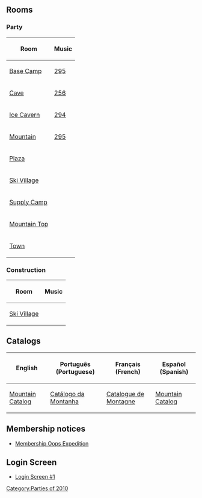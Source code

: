 {{CPW|Mountain Expedition|Expedição Montanhosa}}

==Rooms==
===Party===
{|class="wikitable" style="margin: 1em auto;"
!Room!!Music
|-
|[[Media:RoomsParty3-MtnExpedition.swf|Base Camp]]||[[Media:Music295.swf|295]]
|-
|[[Media:RoomsParty6-MtnExpedition.swf|Cave]]||[[Media:Music256.swf|256]]
|-
|[[Media:RoomsParty2-MtnExpedition.swf|Ice Cavern]]||[[Media:Music294.swf|294]]
|-
|[[Media:RoomsParty4-MtnExpedition.swf|Mountain]]||[[Media:Music295.swf|295]]
|-
|[[Media:RoomsPlaza-MtnExpedition.swf|Plaza]]||{{n/a}}
|-
|[[Media:RoomsVillage-MtnExpedition.swf|Ski Village]]||{{n/a}}
|-
|[[Media:RoomsParty1-MtnExpedition.swf|Supply Camp]]||{{n/a}}
|-
|[[Media:RoomsParty5-MtnExpedition.swf|Mountain Top]]||{{n/a}}
|-
|[[Media:RoomsTown-MtnExpedition.swf|Town]]||{{n/a}}
|}

===Construction===
{|class="wikitable" style="margin: 1em auto;"
!Room!!Music
|-
|[[Media:RoomsVillage-MtnExpeditionPre.swf|Ski Village]]||{{n/a}}
|}

==Catalogs==
{|class="wikitable" style="margin: 1em auto;"
!English!!Português (Portuguese)!!Français (French)!!Español (Spanish)
|-
|[[Media:LocalEnCataloguesMerchAugust2010.swf|Mountain Catalog]]||[[Media:LocalPtCataloguesMerchAugust2010.swf|Catálogo da Montanha]]||[[Media:LocalFrCataloguesMerchAugust2010.swf|Catalogue de Montagne]]||[[Media:LocalEsCataloguesMerchAugust2010.swf|Mountain Catalog]]
|}

==Membership notices==
*[[Media:MountainExpeditionMembershipOopsExpedition.swf|Membership Oops Expedition]]

==Login Screen==
*[[media:ENMtnExpeditionLogin.swf|Login Screen #1]]

{{Parties}}
[[Category:Parties of 2010]]

